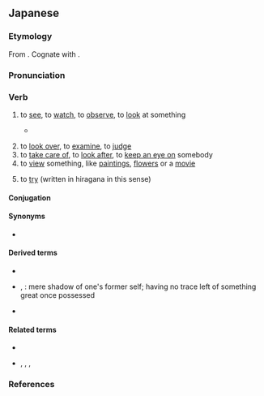 ==Japanese==

===Etymology===
{{ja-kanjitab|み|yomi=kun}}
From {{inh|ja|jpx-pro|*miru}}. Cognate with {{m|ja|目|tr=me||eye}}.

===Pronunciation===
{{ja-pron|みる|acc=a|yomi=kun|acc_ref=NHK}}
{{ja-ojad}}

===Verb===
{{ja-verb|type=2|みる|tr=trans}}
{{ja-vp|見る|見える|c=見せる|みる|みえる|ck=みせる}}

# to [[see]], to [[watch]], to [[observe]], to [[look]] at something
#* {{quote-av|ja||{{w|Ai Maeda (voice actress)|Ai Maeda}}|{{w|Kill Bill: Volume 1}}||||role=young {{w|List of Kill Bill characters#O-Ren Ishii|O-Ren Ishii}}|writer={{w|Quentin Tarantino}}|publisher={{w|Miramax|Miramax Films}}|date=Oct 10 2003}}
#*: {{ja-usex|松%本……あたしを'''見て'''……あたしの顔をよーく'''見て'''……あたしの目を'''見て'''……あたしの口を'''見て'''……見%覚えないかい？……あんたが殺した誰かに……似てないかい！|^まつ%もと…… ^あたし を '''みて'''…… ^あたし の かお を よーく '''みて'''…… ^あたし の め を '''みて'''…… ^あたし の くち を '''みて'''…… ^み%おぼえ ない かい？…… ^あんた が ころした だれ か に…… にて ない かい！|Matsumoto…… '''Look''' at me…… Take a good '''look''' at my face…… My eyes…… My mouth…… Don’t I look familiar to you?…… Like someone…… you murdered⁉}}
# to [[look over]], to [[examine]], to [[judge]]
# to [[take care of]], to [[look after]], to [[keep an eye on]] somebody
# to [[view]] something, like [[painting]]s, [[flower]]s or a [[movie]]
#: {{ja-usex|[[映画]]を'''見'''に[[行く]]|えいが を '''み''' に いく|to go '''see''' a movie}}
#: {{ja-usex|あの 監%督 の 映%画 を '''見た''' こと は ありません。|あの かん%とく の えい%が を '''みた''' こと は ありません。|I haven't seen any of that director's movies before.}}
# {{lb|ja|usually after the [[w:Japanese verb conjugation#te form|''te'' form]] of a verb}} to [[try]] (written in hiragana in this sense)
#: {{ja-usex|納豆を食べて'''みません'''か。|^なっとう を たべて '''みません''' か。|Why not '''try''' [to eat] natto?}}

====Conjugation====
{{ja-ichi|み}}
{{ja-conj-bungo||1u-m|sik=}}

====Synonyms====
* {{ja-r|linkto=視聴|視聴する|しちょう する}}

====Derived terms====
* {{ja-r|見せる|みせる}}
* {{ja-r|見る影もない|みる かげ も ない}}, {{ja-r|見る影も無い|みる かげ も ない}}: mere shadow of one's former self; having no trace left of something great once possessed
* {{ja-r|夢を見る|ゆめ を みる}}

====Related terms====
* {{ja-r|見える|みえる}}
* {{ja-r|診る|みる}}, {{ja-r|看る|みる}}, {{ja-r|観る|みる}}, {{ja-r|視る|みる}}

===References===
<references />